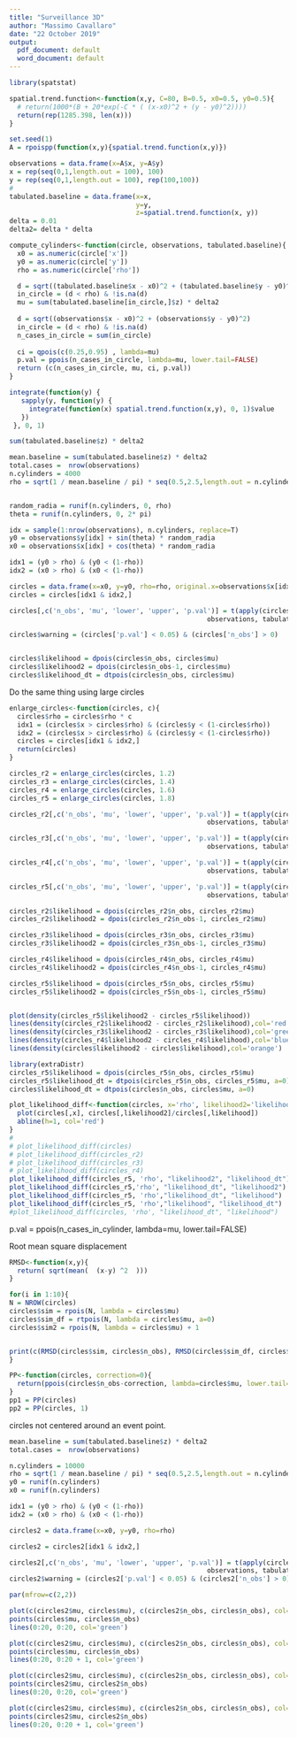 ```yaml
---
title: "Surveillance 3D"
author: "Massimo Cavallaro"
date: "22 October 2019"
output:
  pdf_document: default
  word_document: default
---
```


```r
library(spatstat)

spatial.trend.function<-function(x,y, C=80, B=0.5, x0=0.5, y0=0.5){
  # return(1000*(B + 20*exp(-C * ( (x-x0)^2 + (y - y0)^2))))
  return(rep(1285.398, len(x)))
}
```

```r
set.seed(1)
A = rpoispp(function(x,y){spatial.trend.function(x,y)})
```

```r
observations = data.frame(x=A$x, y=A$y)
x = rep(seq(0,1,length.out = 100), 100)
y = rep(seq(0,1,length.out = 100), rep(100,100))
#
tabulated.baseline = data.frame(x=x,
                                y=y,
                                z=spatial.trend.function(x, y))
delta = 0.01
delta2= delta * delta
```

```r
compute_cylinders<-function(circle, observations, tabulated.baseline){
  x0 = as.numeric(circle['x'])
  y0 = as.numeric(circle['y'])
  rho = as.numeric(circle['rho'])

  d = sqrt((tabulated.baseline$x - x0)^2 + (tabulated.baseline$y - y0)^2)
  in_circle = (d < rho) & !is.na(d)
  mu = sum(tabulated.baseline[in_circle,]$z) * delta2
  
  d = sqrt((observations$x - x0)^2 + (observations$y - y0)^2)
  in_circle = (d < rho) & !is.na(d)
  n_cases_in_circle = sum(in_circle)
  
  ci = qpois(c(0.25,0.95) , lambda=mu)
  p.val = ppois(n_cases_in_circle, lambda=mu, lower.tail=FALSE)
  return (c(n_cases_in_circle, mu, ci, p.val))
}
```



```r
integrate(function(y) { 
   sapply(y, function(y) {
     integrate(function(x) spatial.trend.function(x,y), 0, 1)$value
   })
 }, 0, 1)

sum(tabulated.baseline$z) * delta2


```

```r
mean.baseline = sum(tabulated.baseline$z) * delta2
total.cases =  nrow(observations)
n.cylinders = 4000
rho = sqrt(1 / mean.baseline / pi) * seq(0.5,2.5,length.out = n.cylinders)


random_radia = runif(n.cylinders, 0, rho)
theta = runif(n.cylinders, 0, 2* pi)

idx = sample(1:nrow(observations), n.cylinders, replace=T)
y0 = observations$y[idx] + sin(theta) * random_radia
x0 = observations$x[idx] + cos(theta) * random_radia

idx1 = (y0 > rho) & (y0 < (1-rho))
idx2 = (x0 > rho) & (x0 < (1-rho))

circles = data.frame(x=x0, y=y0, rho=rho, original.x=observations$x[idx],  original.y=observations$y[idx])
circles = circles[idx1 & idx2,]

circles[,c('n_obs', 'mu', 'lower', 'upper', 'p.val')] = t(apply(circles, 1, compute_cylinders,
                                                  observations, tabulated.baseline))

circles$warning = (circles['p.val'] < 0.05) & (circles['n_obs'] > 0)


circles$likelihood = dpois(circles$n_obs, circles$mu)
circles$likelihood2 = dpois(circles$n_obs-1, circles$mu)
circles$likelihood_dt = dtpois(circles$n_obs, circles$mu)
```

Do the same thing using large circles
```r
enlarge_circles<-function(circles, c){
  circles$rho = circles$rho * c
  idx1 = (circles$x > circles$rho) & (circles$y < (1-circles$rho))
  idx2 = (circles$x > circles$rho) & (circles$y < (1-circles$rho))
  circles = circles[idx1 & idx2,]
  return(circles)
}

circles_r2 = enlarge_circles(circles, 1.2)
circles_r3 = enlarge_circles(circles, 1.4)
circles_r4 = enlarge_circles(circles, 1.6)
circles_r5 = enlarge_circles(circles, 1.8)

circles_r2[,c('n_obs', 'mu', 'lower', 'upper', 'p.val')] = t(apply(circles_r2, 1, compute_cylinders,
                                                  observations, tabulated.baseline))

circles_r3[,c('n_obs', 'mu', 'lower', 'upper', 'p.val')] = t(apply(circles_r3, 1, compute_cylinders,
                                                  observations, tabulated.baseline))

circles_r4[,c('n_obs', 'mu', 'lower', 'upper', 'p.val')] = t(apply(circles_r4, 1, compute_cylinders,
                                                  observations, tabulated.baseline))

circles_r5[,c('n_obs', 'mu', 'lower', 'upper', 'p.val')] = t(apply(circles_r5, 1, compute_cylinders,
                                                  observations, tabulated.baseline))

circles_r2$likelihood = dpois(circles_r2$n_obs, circles_r2$mu)
circles_r2$likelihood2 = dpois(circles_r2$n_obs-1, circles_r2$mu)

circles_r3$likelihood = dpois(circles_r3$n_obs, circles_r3$mu)
circles_r3$likelihood2 = dpois(circles_r3$n_obs-1, circles_r3$mu)

circles_r4$likelihood = dpois(circles_r4$n_obs, circles_r4$mu)
circles_r4$likelihood2 = dpois(circles_r4$n_obs-1, circles_r4$mu)

circles_r5$likelihood = dpois(circles_r5$n_obs, circles_r5$mu)
circles_r5$likelihood2 = dpois(circles_r5$n_obs-1, circles_r5$mu)


plot(density(circles_r5$likelihood2 - circles_r5$likelihood))
lines(density(circles_r2$likelihood2 - circles_r2$likelihood),col='red')
lines(density(circles_r3$likelihood2 - circles_r3$likelihood),col='green')
lines(density(circles_r4$likelihood2 - circles_r4$likelihood),col='blue')
lines(density(circles$likelihood2 - circles$likelihood),col='orange')
```

```r
library(extraDistr)
circles_r5$likelihood = dpois(circles_r5$n_obs, circles_r5$mu)
circles_r5$likelihood_dt = dtpois(circles_r5$n_obs, circles_r5$mu, a=0)
circles$likelihood_dt = dtpois(circles$n_obs, circles$mu, a=0)

plot_likelihood_diff<-function(circles, x='rho', likelihood2='likelihood2', likelihood='likelihood'){
  plot(circles[,x], circles[,likelihood2]/circles[,likelihood]) 
  abline(h=1, col='red')
}
# 
# plot_likelihood_diff(circles)
# plot_likelihood_diff(circles_r2)
# plot_likelihood_diff(circles_r3)
# plot_likelihood_diff(circles_r4)
plot_likelihood_diff(circles_r5, 'rho', "likelihood2", "likelihood_dt")
plot_likelihood_diff(circles_r5,'rho', "likelihood_dt", "likelihood2")
plot_likelihood_diff(circles_r5, 'rho',"likelihood_dt", "likelihood")
plot_likelihood_diff(circles_r5, 'rho',"likelihood", "likelihood_dt")
#plot_likelihood_diff(circles, 'rho', "likelihood_dt", "likelihood")

```


p.val = ppois(n_cases_in_cylinder, lambda=mu, lower.tail=FALSE)

Root mean square displacement
```r
RMSD<-function(x,y){
  return( sqrt(mean(  (x-y) ^2  )))
}

for(i in 1:10){
N = NROW(circles)
circles$sim = rpois(N, lambda = circles$mu)
circles$sim_df = rtpois(N, lambda = circles$mu, a=0)
circles$sim2 = rpois(N, lambda = circles$mu) + 1


print(c(RMSD(circles$sim, circles$n_obs), RMSD(circles$sim_df, circles$n_obs), RMSD(circles$sim2, circles$n_obs)))
}
```



```r
PP<-function(circles, correction=0){
  return(ppois(circles$n_obs-correction, lambda=circles$mu, lower.tail=FALSE))
}
pp1 = PP(circles)
pp2 = PP(circles, 1)
```



circles not centered around an event point.
```r
mean.baseline = sum(tabulated.baseline$z) * delta2
total.cases =  nrow(observations)

n.cylinders = 10000
rho = sqrt(1 / mean.baseline / pi) * seq(0.5,2.5,length.out = n.cylinders)
y0 = runif(n.cylinders)
x0 = runif(n.cylinders)

idx1 = (y0 > rho) & (y0 < (1-rho))
idx2 = (x0 > rho) & (x0 < (1-rho))

circles2 = data.frame(x=x0, y=y0, rho=rho)

circles2 = circles2[idx1 & idx2,]

circles2[,c('n_obs', 'mu', 'lower', 'upper', 'p.val')] = t(apply(circles2, 1, compute_cylinders,
                                                  observations, tabulated.baseline))
circles2$warning = (circles2['p.val'] < 0.05) & (circles2['n_obs'] > 0)
```



```r
par(mfrow=c(2,2))

plot(c(circles2$mu, circles$mu), c(circles2$n_obs, circles$n_obs), col='white')
points(circles$mu, circles$n_obs)
lines(0:20, 0:20, col='green')

plot(c(circles2$mu, circles$mu), c(circles2$n_obs, circles$n_obs), col='white')
points(circles$mu, circles$n_obs)
lines(0:20, 0:20 + 1, col='green')

plot(c(circles2$mu, circles$mu), c(circles2$n_obs, circles$n_obs), col='white')
points(circles2$mu, circles2$n_obs)
lines(0:20, 0:20, col='green')

plot(c(circles2$mu, circles$mu), c(circles2$n_obs, circles$n_obs), col='white')
points(circles2$mu, circles2$n_obs)
lines(0:20, 0:20 + 1, col='green')


```


#########



